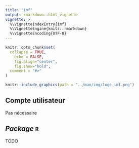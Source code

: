 ```yaml
---
title: "imf"
output: rmarkdown::html_vignette
vignette: >
  %\VignetteIndexEntry{imf}
  %\VignetteEngine{knitr::rmarkdown}
  %\VignetteEncoding{UTF-8}
---
```


```r
knitr::opts_chunk$set(
  collapse = TRUE,
	echo = FALSE,
	fig.align="center",
	fig.show="hold",
  comment = "#>"
)
```

```r
knitr::include_graphics(path = "../man/img/logo_imf.png")
```

## Compte utilisateur

Pas nécessaire

## *Package* `R`

TODO

